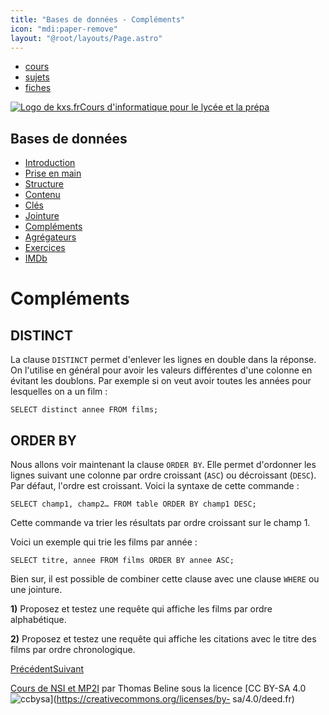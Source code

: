 ```yaml
---
title: "Bases de données - Compléments"
icon: "mdi:paper-remove"
layout: "@root/layouts/Page.astro"
---
```


  * [cours](https://kxs.fr/cours/)
  * [sujets](https://kxs.fr/sujets/)
  * [fiches](https://kxs.fr/fiches/)

[![Logo de kxs.fr](/img/logo.svg)](https://kxs.fr/)[Cours d'informatique pour
le lycée et la prépa](https://kxs.fr/cours/)

## Bases de données

  * [Introduction](.)
  * [Prise en main](prise-en-main)
  * [Structure](structure)
  * [Contenu](contenu)
  * [Clés](cles)
  * [Jointure](jointure)
  * [Compléments](complements)
  * [Agrégateurs](agregateurs)
  * [Exercices](exercices)
  * [IMDb](imdb)

# Compléments

## DISTINCT

La clause `DISTINCT` permet d'enlever les lignes en double dans la réponse. On
l'utilise en général pour avoir les valeurs différentes d'une colonne en
évitant les doublons. Par exemple si on veut avoir toutes les années pour
lesquelles on a un film :

    
    
    SELECT distinct annee FROM films;

## ORDER BY

Nous allons voir maintenant la clause `ORDER BY`. Elle permet d'ordonner les
lignes suivant une colonne par ordre croissant (`ASC`) ou décroissant
(`DESC`). Par défaut, l'ordre est croissant. Voici la syntaxe de cette
commande :

    
    
    SELECT champ1, champ2… FROM table ORDER BY champ1 DESC;

Cette commande va trier les résultats par ordre croissant sur le champ 1.

Voici un exemple qui trie les films par année :

    
    
    SELECT titre, annee FROM films ORDER BY annee ASC;

Bien sur, il est possible de combiner cette clause avec une clause `WHERE` ou
une jointure.

**1)** Proposez et testez une requête qui affiche les films par ordre
alphabétique.

**2)** Proposez et testez une requête qui affiche les citations avec le titre
des films par ordre chronologique.

[Précédent](jointure)[Suivant](agregateurs)

[Cours de NSI et MP2I](https://kxs.fr/cours/) par Thomas Beline sous la
licence [CC BY-SA 4.0
![ccbysa](/img/ccbysa.svg)](https://creativecommons.org/licenses/by-
sa/4.0/deed.fr)

